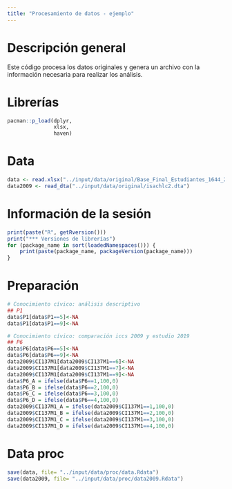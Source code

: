 ```yaml
---
title: "Procesamiento de datos - ejemplo"
---
```


# Descripción general

Este código procesa los datos originales y genera un archivo con la información necesaria para realizar los análisis.

# Librerías

```r
pacman::p_load(dplyr,
               xlsx,
               haven)
```

# Data

```r
data <- read.xlsx("../input/data/original/Base_Final_Estudiantes_1644_20_01_2020.v2+posoct.xlsx", 1)
data2009 <- read_dta("../input/data/original/isachlc2.dta")
```

# Información de la sesión

```r
print(paste("R", getRversion()))
print("*** Versiones de librerías")
for (package_name in sort(loadedNamespaces())) {
    print(paste(package_name, packageVersion(package_name)))
}
```

# Preparación

```r
# Conocimiento cívico: análisis descriptivo
## P1
data$P1[data$P1==5]<-NA
data$P1[data$P1==9]<-NA

# Conocimiento cívico: comparación iccs 2009 y estudio 2019
## P6
data$P6[data$P6==5]<-NA
data$P6[data$P6==9]<-NA
data2009$CI137M1[data2009$CI137M1==6]<-NA
data2009$CI137M1[data2009$CI137M1==7]<-NA
data2009$CI137M1[data2009$CI137M1==9]<-NA
data$P6_A = ifelse(data$P6==1,100,0)
data$P6_B = ifelse(data$P6==2,100,0)
data$P6_C = ifelse(data$P6==3,100,0)
data$P6_D = ifelse(data$P6==4,100,0)
data2009$CI137M1_A = ifelse(data2009$CI137M1==1,100,0)
data2009$CI137M1_B = ifelse(data2009$CI137M1==2,100,0)
data2009$CI137M1_C = ifelse(data2009$CI137M1==3,100,0)
data2009$CI137M1_D = ifelse(data2009$CI137M1==4,100,0)
```

# Data proc

```r
save(data, file= "../input/data/proc/data.Rdata")
save(data2009, file= "../input/data/proc/data2009.Rdata")
```

